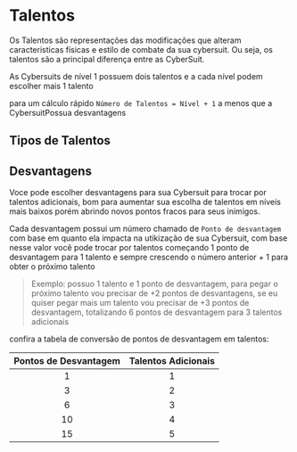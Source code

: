 # Talentos

Os Talentos são representações das modificações que alteram caracteristicas físicas
e estilo de combate da sua cybersuit. Ou seja, os talentos são a principal diferença
entre as CyberSuit.

As Cybersuits de nível 1 possuem dois talentos e a cada nível podem escolher mais 1 talento

para um cálculo rápido `Número de Talentos = Nível + 1` a menos que a CybersuitPossua desvantagens

## Tipos de Talentos

## Desvantagens

Voce pode escolher desvantagens para sua Cybersuit para trocar por talentos adicionais, bom para 
aumentar sua escolha de talentos em níveis mais baixos porém abrindo novos pontos fracos para
seus inimigos.

Cada desvantagem possui um número chamado de `Ponto de desvantagem` com base em quanto ela impacta
 na utikização de sua Cybersuit, com base nesse valor você pode trocar por talentos começando 1 ponto
de desvantagem para 1 talento e sempre crescendo o número anterior + 1 para obter o próximo talento

>Exemplo: possuo 1 talento e 1 ponto de desvantagem, para pegar o próximo talento vou precisar de +2 
>pontos de desvantagens, se eu quiser pegar mais um talento  vou precisar de +3 pontos de desvantagem,
> totalizando 6 pontos de desvantagem para 3 talentos adicionais

confira a tabela de conversão de pontos de desvantagem em talentos:


| Pontos de Desvantagem  | Talentos Adicionais | 
| :-----: | :----: | 
|   1  |  1  |   
|   3  |  2  |
|   6  |  3  |
|  10  |  4  |
|  15  |  5  |